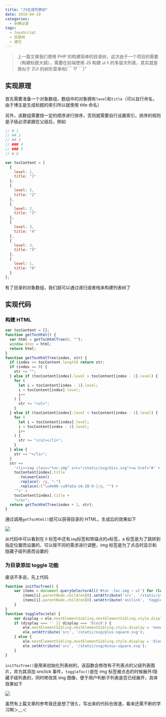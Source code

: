 ```yaml
---
title: "JS生成列表树"
date: 2019-04-19
categories:
  - 折腾记录
tags:
  - JavaScript
  - 目录树
  - 递归
---
```


> 上一篇文章我们使用 PHP 的构建简单的目录树，这次由于一个项目的需要（构建标题大纲），需要在前端使用 JS 构建 ul li 的多层次列表，其实就是类似于 ZUI 的树形菜单啦(￣ ▽ ￣)"

## 实现原理

首先需要准备一个对象数组，数组中的对象拥有`level`和`title`（可以自行命名，由于博主是生成标题的索引所以就使用 title 命名）

另外，该数组需要按一定的顺序进行排序，否则就需要自行设置索引，排序的规则是子级必须紧跟在父级后，例如

```javascript
// # 1
// ## 2
// ## 3
// ### 4
// ### 5
// # 6

var tocContent = [
  {
    level: 1,
    title: "1"
  },
  {
    level: 2,
    title: "2"
  },
  {
    level: 2,
    title: "3"
  },
  {
    level: 3,
    title: "4"
  },
  {
    level: 3,
    title: "5"
  },
  {
    level: 1,
    title: "6"
  }
];
```

有了目录的对象数组，我们就可以通过递归或者栈来构建列表树了

## 实现代码

### 构建 HTML

```javascript
var tocContent = [];
function getTocHtml() {
  var html = getTocHtmlTree(0, "");
  window.$toc = html;
  return html;
}
function getTocHtmlTree(index, str) {
  if (index >= tocContent.length) return str;
  if (index == 0) {
    str += "";
  } else if (tocContent[index].level > tocContent[index - 1].level) {
    for (
      let i = tocContent[index - 1].level;
      i < tocContent[index].level;
      i++
    ) {
      str += "<ul>";
    }
  } else if (tocContent[index].level < tocContent[index - 1].level) {
    for (
      let i = tocContent[index].level;
      i < tocContent[index - 1].level;
      i++
    ) {
      str += "</ul></li>";
    }
  } else {
    str += "</li>";
  }
  str +=
    '<li><img class="toc-img" src="/static/svg/disc.svg"><a href="#' +
    tocContent[index].title
      .toLowerCase()
      .replace(/ /g, "-")
      .replace(/[^\u4e00-\u9fa5a-zA-Z0-9-]/g, "") +
    '">' +
    tocContent[index].title +
    "</a>";
  return getTocHtmlTree(index + 1, str);
}
```

通过调用`getTocHtml()`就可以获得目录的 HTML，生成后的效果如下

![](./js-toc-1.png)

从代码中可以看到在 li 标签中还有`img`标签和带锚点的`a`标签，a 标签是为了跳转到指定位置而设置的，可以按不同的需求进行调整，img 标签是为了点击时显示和隐藏子级列表而设置的

### 为目录添加 toggle 功能

废话不多说，先上代码

```javascript
function initTocTree() {
    var items = document.querySelectorAll('#toc .toc-img ~ ul') for (let i = 0; i < items.length; i++) {
        items[i].parentNode.children[0].setAttribute('src', '/static/svg/minus-square.svg');
        items[i].parentNode.children[0].setAttribute('onclick', 'toggleToc(this)');
    }
}
function toggleToc(ele) {
    var display = ele.nextElementSibling.nextElementSibling.style.display
    if (display === '' || display === 'block') {
        ele.nextElementSibling.nextElementSibling.style.display = 'none';
        ele.setAttribute('src', '/static/svg/plus-square.svg');
    } else {
        ele.nextElementSibling.nextElementSibling.style.display = 'block';
        ele.setAttribute('src', '/static/svg/minus-square.svg');
    }
}
```

`initTocTree()`是用来初始化列表树的，该函数会修改有子列表点的父级列表图片，并为其添加 onclick 事件，`toggleToc()`是在 img 标签被点击的时候展开/隐藏子级列表的，同时修改其 img 图像，便于用户判断子列表是否已经展开，具体效果如下

![](./js-toc-2.png)

虽然有上篇文章的参考我还是想了很久，写出来的代码也很渣，看来还需不断的学习啊＞﹏＜
